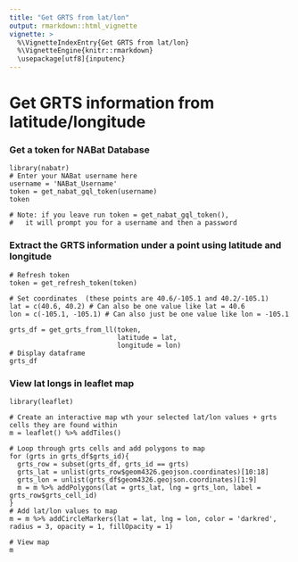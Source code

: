 ```yaml
---
title: "Get GRTS from lat/lon"
output: rmarkdown::html_vignette
vignette: >
  %\VignetteIndexEntry{Get GRTS from lat/lon}
  %\VignetteEngine{knitr::rmarkdown}
  \usepackage[utf8]{inputenc}
---
```



# Get GRTS information from latitude/longitude

### Get a token for NABat Database
```
library(nabatr)
# Enter your NABat username here
username = 'NABat_Username'
token = get_nabat_gql_token(username)
token

# Note: if you leave run token = get_nabat_gql_token(),
#   it will prompt you for a username and then a password
```

### Extract the GRTS information under a point using latitude and longitude
```
# Refresh token
token = get_refresh_token(token)

# Set coordinates  (these points are 40.6/-105.1 and 40.2/-105.1)
lat = c(40.6, 40.2) # Can also be one value like lat = 40.6
lon = c(-105.1, -105.1) # Can also just be one value like lon = -105.1

grts_df = get_grts_from_ll(token, 
                           latitude = lat, 
                           longitude = lon)
# Display dataframe
grts_df
```

### View lat longs in leaflet map
```
library(leaflet)

# Create an interactive map wth your selected lat/lon values + grts cells they are found within
m = leaflet() %>% addTiles()

# Loop through grts cells and add polygons to map
for (grts in grts_df$grts_id){
  grts_row = subset(grts_df, grts_id == grts)
  grts_lat = unlist(grts_row$geom4326.geojson.coordinates)[10:18]
  grts_lon = unlist(grts_df$geom4326.geojson.coordinates)[1:9]
  m = m %>% addPolygons(lat = grts_lat, lng = grts_lon, label = grts_row$grts_cell_id)
}
# Add lat/lon values to map
m = m %>% addCircleMarkers(lat = lat, lng = lon, color = 'darkred', radius = 3, opacity = 1, fillOpacity = 1)

# View map
m
```
